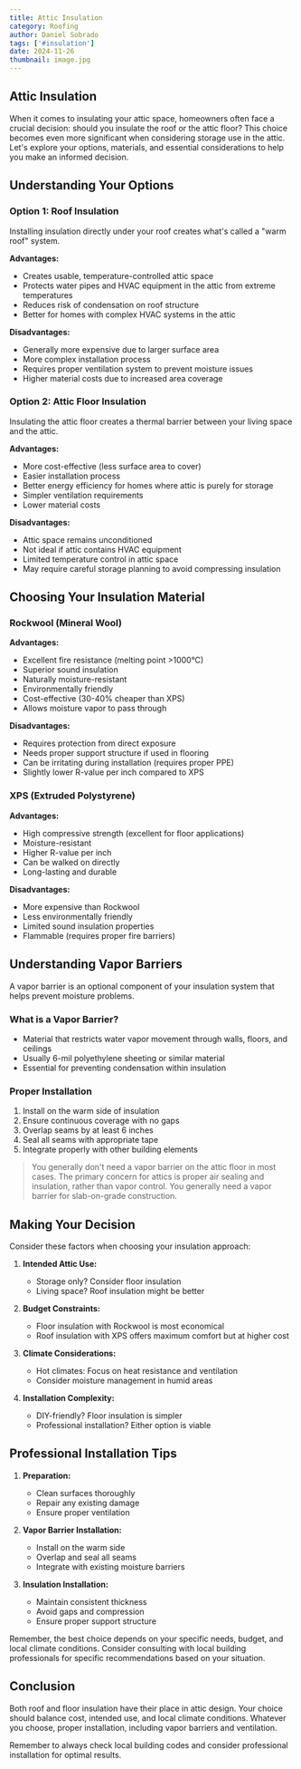 ```yaml
---
title: Attic Insulation
category: Roofing
author: Daniel Sobrado
tags: ['#insulation']
date: 2024-11-26
thumbnail: image.jpg
---
```

## Attic Insulation

When it comes to insulating your attic space, homeowners often face a crucial decision: should you insulate the roof or the attic floor? This choice becomes even more significant when considering storage use in the attic. Let's explore your options, materials, and essential considerations to help you make an informed decision.

## Understanding Your Options

### Option 1: Roof Insulation
Installing insulation directly under your roof creates what's called a "warm roof" system.

**Advantages:**
- Creates usable, temperature-controlled attic space
- Protects water pipes and HVAC equipment in the attic from extreme temperatures
- Reduces risk of condensation on roof structure
- Better for homes with complex HVAC systems in the attic

**Disadvantages:**
- Generally more expensive due to larger surface area
- More complex installation process
- Requires proper ventilation system to prevent moisture issues
- Higher material costs due to increased area coverage

### Option 2: Attic Floor Insulation
Insulating the attic floor creates a thermal barrier between your living space and the attic.

**Advantages:**
- More cost-effective (less surface area to cover)
- Easier installation process
- Better energy efficiency for homes where attic is purely for storage
- Simpler ventilation requirements
- Lower material costs

**Disadvantages:**
- Attic space remains unconditioned
- Not ideal if attic contains HVAC equipment
- Limited temperature control in attic space
- May require careful storage planning to avoid compressing insulation

## Choosing Your Insulation Material

### Rockwool (Mineral Wool)

**Advantages:**
- Excellent fire resistance (melting point >1000°C)
- Superior sound insulation
- Naturally moisture-resistant
- Environmentally friendly
- Cost-effective (30-40% cheaper than XPS)
- Allows moisture vapor to pass through

**Disadvantages:**
- Requires protection from direct exposure
- Needs proper support structure if used in flooring
- Can be irritating during installation (requires proper PPE)
- Slightly lower R-value per inch compared to XPS

### XPS (Extruded Polystyrene)

**Advantages:**
- High compressive strength (excellent for floor applications)
- Moisture-resistant
- Higher R-value per inch
- Can be walked on directly
- Long-lasting and durable

**Disadvantages:**
- More expensive than Rockwool
- Less environmentally friendly
- Limited sound insulation properties
- Flammable (requires proper fire barriers)

## Understanding Vapor Barriers

A vapor barrier is an optional component of your insulation system that helps prevent moisture problems.

### What is a Vapor Barrier?
- Material that restricts water vapor movement through walls, floors, and ceilings
- Usually 6-mil polyethylene sheeting or similar material
- Essential for preventing condensation within insulation

### Proper Installation
1. Install on the warm side of insulation
2. Ensure continuous coverage with no gaps
3. Overlap seams by at least 6 inches
4. Seal all seams with appropriate tape
5. Integrate properly with other building elements

> You generally don't need a vapor barrier on the attic floor in most cases. The primary concern for attics is proper air sealing and insulation, rather than vapor control. You generally need a vapor barrier for slab-on-grade construction. 

## Making Your Decision

Consider these factors when choosing your insulation approach:

1. **Intended Attic Use:**
   - Storage only? Consider floor insulation
   - Living space? Roof insulation might be better

2. **Budget Constraints:**
   - Floor insulation with Rockwool is most economical
   - Roof insulation with XPS offers maximum comfort but at higher cost

3. **Climate Considerations:**
   - Hot climates: Focus on heat resistance and ventilation
   - Consider moisture management in humid areas

4. **Installation Complexity:**
   - DIY-friendly? Floor insulation is simpler
   - Professional installation? Either option is viable

## Professional Installation Tips

1. **Preparation:**
   - Clean surfaces thoroughly
   - Repair any existing damage
   - Ensure proper ventilation

2. **Vapor Barrier Installation:**
   - Install on the warm side
   - Overlap and seal all seams
   - Integrate with existing moisture barriers

3. **Insulation Installation:**
   - Maintain consistent thickness
   - Avoid gaps and compression
   - Ensure proper support structure

Remember, the best choice depends on your specific needs, budget, and local climate conditions. Consider consulting with local building professionals for specific recommendations based on your situation.

## Conclusion

Both roof and floor insulation have their place in attic design. Your choice should balance cost, intended use, and local climate conditions. Whatever you choose, proper installation, including vapor barriers and ventilation.

Remember to always check local building codes and consider professional installation for optimal results.